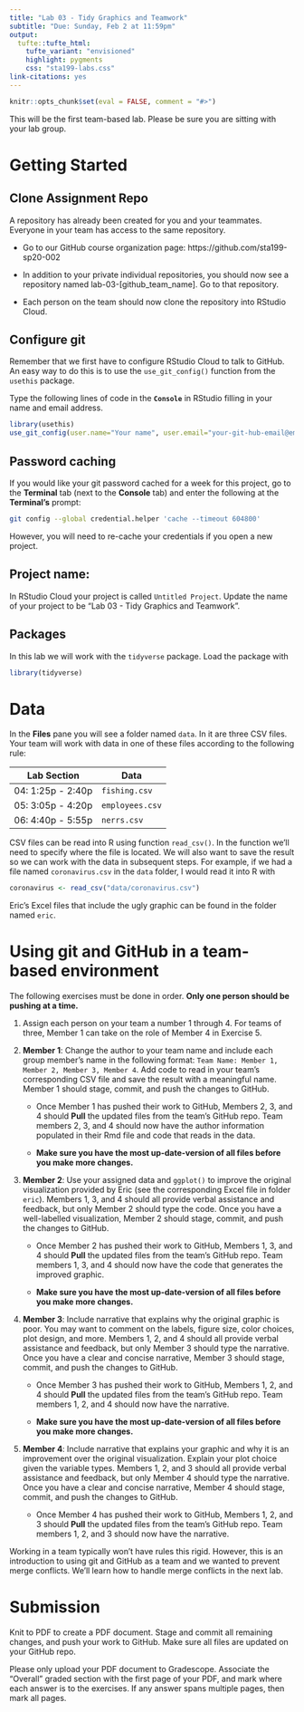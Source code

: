 ---
title: "Lab 03 - Tidy Graphics and Teamwork"
subtitle: "Due: Sunday, Feb 2 at 11:59pm"
output:
  tufte::tufte_html:
    tufte_variant: "envisioned"
    highlight: pygments
    css: "sta199-labs.css"
link-citations: yes
---

```{r include=FALSE}
knitr::opts_chunk$set(eval = FALSE, comment = "#>")
```

This will be the first team-based lab. Please be sure you are sitting with your
lab group.

# Getting Started

## Clone Assignment Repo

A repository has already been created for you and your teammates. Everyone in
your team has access to the same repository.

- Go to our GitHub course organization page: https://github.com/sta199-sp20-002

- In addition to your private individual repositories, you should now see a
  repository named lab-03-[github_team_name]. Go to that repository.
  
- Each person on the team should now clone the repository into RStudio Cloud.

## Configure git

Remember that we first have to configure RStudio Cloud to talk to GitHub. An 
easy way to do this is to use the `use_git_config()` function from the 
`usethis` package. 

Type the following lines of code in the **`Console`** in RStudio filling in your 
name and email address.

```{r eval=FALSE}
library(usethis)
use_git_config(user.name="Your name", user.email="your-git-hub-email@email.edu")
```

## Password caching

If you would like your git password cached for a week for this project, go to
the **Terminal** tab (next to the **Console** tab) and enter the following at 
the **Terminal's** prompt:

```bash
git config --global credential.helper 'cache --timeout 604800'
```

However, you will need to re-cache your credentials if you open a new project.

## Project name: 

In RStudio Cloud your project is called `Untitled Project`. Update the name of 
your project to be "Lab 03 - Tidy Graphics and Teamwork".

## Packages

In this lab we will work with the `tidyverse` package. 
Load the package with

```{r}
library(tidyverse)
```

# Data

In the **Files** pane you will see a folder named `data`. In it are three
CSV files. Your team will work with data in one of these files according
to the following rule:

| Lab Section         | Data            |
|---------------------|-----------------|
| 04: 1:25p - 2:40p   | `fishing.csv`   |
| 05: 3:05p - 4:20p   | `employees.csv` |
| 06: 4:40p - 5:55p   | `nerrs.csv`     |

CSV files can be read into R using function `read_csv()`. In the function we'll
need to specify where the file is located. We will also want to save the result
so we can work with the data in subsequent steps. For example, if we had a
file named `coronavirus.csv` in the `data` folder, I would read it into R with

```{r eval=FALSE}
coronavirus <- read_csv("data/coronavirus.csv")
```

Eric's Excel files that include the ugly graphic can be found in the folder
named `eric`.

# Using git and GitHub in a team-based environment

The following exercises must be done in order. <b>Only one person should be
pushing at a time.</b>

1. Assign each person on your team a number 1 through 4. For teams of three,
   Member 1 can take on the role of Member 4 in Exercise 5.

2. **Member 1**: Change the author to your team name and include each group
   member's name in the following format: 
   `Team Name: Member 1, Member 2, Member 3, Member 4`. 
   Add code to read in your team's corresponding CSV file and save the result 
   with a meaningful name. Member 1 should stage, commit, and push the changes 
   to GitHub.
   
   - Once Member 1 has pushed their work to GitHub, Members 2, 3, and 4 should
     **Pull** the updated files from the team's GitHub repo. Team members 2, 3,
     and 4 should now have the author information populated in their Rmd file
     and code that reads in the data.
     
   - <b>Make sure you have the most up-date-version of all files before you
     make more changes.</b>
     
3. **Member 2**: Use your assigned data and `ggplot()` to improve the original
   visualization provided by Eric (see the corresponding Excel file in folder
   `eric`). Members 1, 3, and 4 should all provide verbal
   assistance and feedback, but only Member 2 should type the code. Once you
   have a well-labelled visualization, Member 2 should stage, commit, and push 
   the changes to GitHub.
   
   - Once Member 2 has pushed their work to GitHub, Members 1, 3, and 4 should
   **Pull** the updated files from the team's GitHub repo. Team members 1, 3,
   and 4 should now have the code that generates the improved graphic.
   
   - <b>Make sure you have the most up-date-version of all files before you
     make more changes.</b>
   
4. **Member 3**: Include narrative that explains why the original graphic is
   poor. You may want to comment on the labels, figure size, color choices, 
   plot design, and more. Members 1, 2, and 4 should all provide verbal
   assistance and feedback, but only Member 3 should type the narrative.
   Once you have a clear and concise narrative, Member 3 should stage, 
   commit, and push the changes to GitHub.
   
   - Once Member 3 has pushed their work to GitHub, Members 1, 2, and 4 should
   **Pull** the updated files from the team's GitHub repo. Team members 1, 2,
   and 4 should now have the narrative.
   
   - <b>Make sure you have the most up-date-version of all files before you
     make more changes.</b>
   
5. **Member 4**: Include narrative that explains your graphic and why it is an
   improvement over the original visualization. Explain your plot choice given
   the variable types. Members 1, 2, and 3 should all provide verbal
   assistance and feedback, but only Member 4 should type the narrative.
   Once you have a clear and concise narrative, Member 4 should stage, 
   commit, and push the changes to GitHub.
   
   - Once Member 4 has pushed their work to GitHub, Members 1, 2, and 3 should
   **Pull** the updated files from the team's GitHub repo. Team members 1, 2,
   and 3 should now have the narrative.
 
Working in a team typically won't have rules this rigid. However, this is an
introduction to using git and GitHub as a team and we wanted to prevent merge 
conflicts. We'll learn how to handle merge conflicts in the next lab.
   
# Submission

Knit to PDF to create a PDF document. Stage and commit all remaining changes, 
and push your work to GitHub. Make sure all files are updated on your GitHub 
repo.

Please only upload your PDF document to Gradescope. Associate the "Overall"
graded section with the first page of your PDF, and mark where each answer is 
to the exercises. If any answer spans multiple pages, then mark all pages.